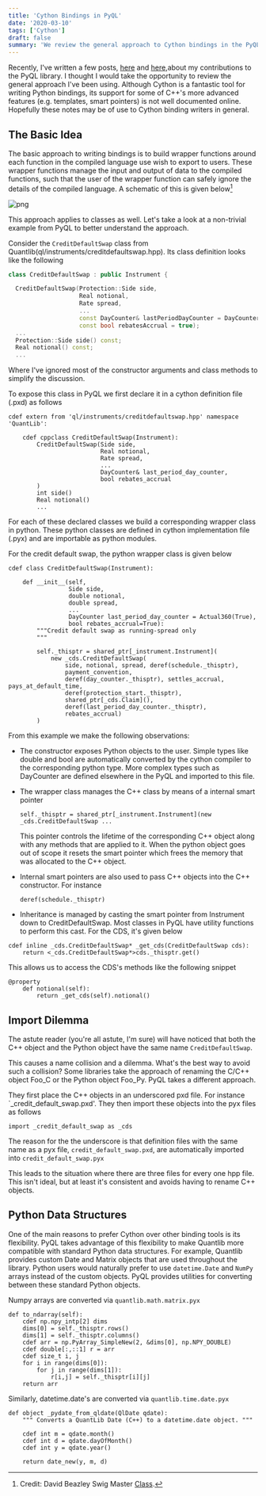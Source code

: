 ```yaml
---
title: 'Cython Bindings in PyQL'
date: '2020-03-10'
tags: ['Cython']
draft: false
summary: 'We review the general approach to Cython bindings in the PyQL library.'
---
```


Recently, I've written a few posts, [here](local-vol-pyql) and
[here](variance-swaps-in-pyql),about my contributions to the PyQL library.  I thought I would take the opportunity
to review the general approach I've been using.  Although Cython is a fantastic tool
for writing Python bindings, its support for some of C++'s more advanced features (e.g. templates, smart pointers) is not
well documented online.  Hopefully these notes may be of use to Cython binding writers in general.

## The Basic Idea

The basic approach to writing bindings is to build wrapper functions around each
function in the compiled language use wish to export to users.  These wrapper functions manage
the input and output of data to the compiled functions, such that the user of the wrapper function can
safely ignore the details of the compiled language.  A schematic of this is given below[^1]

![png](/static/images/image_wrapper.jpg)  

[^1]: Credit: David Beazley Swig Master [Class](http://www.dabeaz.com/SwigMaster/SWIGMaster.pdf).

This approach applies to classes as well.  Let's take a look at a non-trivial example from PyQL to better understand the approach.

Consider the `CreditDefaultSwap` class from Quantlib(ql/instruments/creditdefaultswap.hpp). Its class definition looks like the following

```cpp
class CreditDefaultSwap : public Instrument {

  CreditDefaultSwap(Protection::Side side,
                    Real notional,
                    Rate spread,
                    ...
                    const DayCounter& lastPeriodDayCounter = DayCounter(),
                    const bool rebatesAccrual = true);
  ...
  Protection::Side side() const;
  Real notional() const;
  ...
```

Where I've ignored most of the constructor arguments and class methods to simplify the discussion.

To expose this class in PyQL we first declare it in a cython definition file (.pxd) as follows

```cython
cdef extern from 'ql/instruments/creditdefaultswap.hpp' namespace 'QuantLib':

    cdef cppclass CreditDefaultSwap(Instrument):
        CreditDefaultSwap(Side side,
                          Real notional,
                          Rate spread,
                          ...                      
                          DayCounter& last_period_day_counter,
                          bool rebates_accrual
        )
        int side()
        Real notional()
        ...
```

For each of these declared classes we build a corresponding wrapper class in python. These python classes are defined in cython implementation file (.pyx) and are importable as python modules.

For the credit default swap, the python wrapper class is given below

```cython
cdef class CreditDefaultSwap(Instrument):

    def __init__(self,
                 Side side,
                 double notional,
                 double spread,
                 ...
                 DayCounter last_period_day_counter = Actual360(True),
                 bool rebates_accrual=True):
        """Credit default swap as running-spread only
        """

        self._thisptr = shared_ptr[_instrument.Instrument](
            new _cds.CreditDefaultSwap(
                side, notional, spread, deref(schedule._thisptr),
                payment_convention,
                deref(day_counter._thisptr), settles_accrual, pays_at_default_time,
                deref(protection_start._thisptr),
                shared_ptr[_cds.Claim](),
                deref(last_period_day_counter._thisptr),
                rebates_accrual)
        )

```

From this example we make the following observations:

- The constructor exposes Python objects to the user.  Simple types like double and bool
  are automatically converted by the cython compiler to the corresponding python type.
  More complex types such as DayCounter are defined elsewhere in the PyQL and imported to this file.

- The wrapper class manages the C++ class by means of a internal smart pointer
  ```
  self._thisptr = shared_ptr[_instrument.Instrument](new _cds.CreditDefaultSwap ...
  ```
  This pointer controls the lifetime of the corresponding C++ object along with
  any methods that are applied to it.  When the python object goes out of scope it
  resets the smart pointer which frees the memory that was allocated to the C++ object.

- Internal smart pointers are also used to pass C++ objects into the C++ constructor.  For instance
  ```
  deref(schedule._thisptr)
  ```
- Inheritance is managed by casting the smart pointer from Instrument down to CreditDefaultSwap.
  Most classes in PyQL have utility functions to perform this cast.  For the CDS, it's given below

```cython
cdef inline _cds.CreditDefaultSwap* _get_cds(CreditDefaultSwap cds):
    return <_cds.CreditDefaultSwap*>cds._thisptr.get()
```

This allows us to access the CDS's methods like the following snippet

```cython
@property
    def notional(self):
        return _get_cds(self).notional()

```

## Import Dilemma
The astute reader (you're all astute, I'm sure) will have noticed that both the C++ object and the Python object have the same name `CreditDefaultSwap`.  

This causes a name collision and a dilemma.  What's the best way to avoid such a collision? Some libraries take the approach of renaming the C/C++ object Foo_C or the Python object Foo_Py. PyQL takes a different approach.  

They first place the C++ objects in an underscored pxd file. For instance `_credit_default_swap.pxd'. They then import these objects into the pyx files as follows

```cython
import _credit_default_swap as _cds

```

The reason for the the underscore is that definition files with the same name as a pyx file, `credit_default_swap.pxd`, are automatically imported into `credit_default_swap.pyx`

This leads to the situation where there are three files for every one hpp file. This isn't ideal, but at least it's consistent and avoids having to rename C++ objects.

## Python Data Structures

One of the main reasons to prefer Cython over other binding tools is its flexibility.
PyQL takes advantage of this flexibility to make Quantlib more compatible with standard
Python data structures.  For example, Quantlib provides custom Date and Matrix objects
that are used throughout the library.  Python users would naturally prefer to use
`datetime.Date` and `NumPy` arrays instead of the custom objects.  PyQL provides utilities
for converting between these standard Python objects.

Numpy arrays are converted via `quantlib.math.matrix.pyx`

```cython
def to_ndarray(self):
    cdef np.npy_intp[2] dims
    dims[0] = self._thisptr.rows()
    dims[1] = self._thisptr.columns()
    cdef arr = np.PyArray_SimpleNew(2, &dims[0], np.NPY_DOUBLE)
    cdef double[:,::1] r = arr
    cdef size_t i, j
    for i in range(dims[0]):
        for j in range(dims[1]):
            r[i,j] = self._thisptr[i][j]
    return arr
```

Similarly, datetime.date's are converted via `quantlib.time.date.pyx`

```cython
def object _pydate_from_qldate(QlDate qdate):
    """ Converts a QuantLib Date (C++) to a datetime.date object. """

    cdef int m = qdate.month()
    cdef int d = qdate.dayOfMonth()
    cdef int y = qdate.year()

    return date_new(y, m, d)
```
